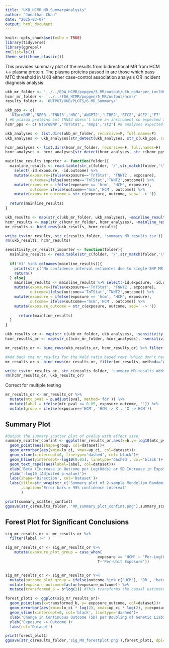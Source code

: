 ```yaml
---
title: "UKB_HCMR_MR_SummaryAnalysis"
author: "Jonathan Chan"
date: "2025-03-07"
output: html_document
---
```


```r
knitr::opts_chunk$set(echo = TRUE)
library(tidyverse)
library(ggrepel)
rm(list=ls())
theme_set(theme_classic())
```

This provides summary plot of the results from bidirectional MR from HCM <-> plasma protein.
The plasma proteins passed in are those which pass MTC threshold in UKB either case-control association analysis OR incident diagnosis analysis.

```r
ukb_mr_folder <- '../../EDA_HCMR/popgen/5_MR/output/ukb_noHarper_inclHCM/'
hcmr_mr_folder <- '../../EDA_HCMR/popgen/5_MR/output/hcmr/'
results_folder <- 'OUTPUT/UKB/PLOTS/6_MR_Summary/'
```


```r
ukb_pps <- c(
  'NTproBNP','NPPB','TNNI3','HRC','ANGPT2','LTBP2','STC2','ACE2','F7'
) #9 plasma proteins but TNNI3 doesn't have an instrument so expected analyses = 7 x 2 + 1 + 1 = 16. ACE2 also has a very pleiotropic instrument.
hcmr_pps <- c('NTproBNP','TnTStat', 'mmp1','st2') #8 analyses expected

```

```r
ukb_analyses <- list.dirs(ukb_mr_folder, recursive=F, full.names=F)
ukb_analyses <- ukb_analyses[str_detect(ukb_analyses, str_c(ukb_pps, collapse='|'))]

hcmr_analyses <- list.dirs(hcmr_mr_folder, recursive=F, full.names=F)
hcmr_analyses <- hcmr_analyses[str_detect(hcmr_analyses, str_c(hcmr_pps, collapse='|'))]

mainline_results_importer <- function(folder){
  mainline_results <- read.table(str_c(folder, '/',str_match(folder,'\\/([^\\/]+)_to_')[,2], '_mr_results_mainline.tsv')) %>%
    select(-id.exposure, -id.outcome) %>%
    mutate(exposure=ifelse(exposure=='TnTStat', 'TNNT2', exposure),
           outcome=ifelse(outcome=='TnTStat','TNNT2',outcome)) %>%
    mutate(exposure = ifelse(exposure == 'hcm', 'HCM', exposure),
           outcome= ifelse(outcome=='hcm','HCM', outcome)) %>%
    mutate(exposure_outcome = str_c(exposure, outcome, sep=' -> '))
  
  return(mainline_results)
}

ukb_results <- map(str_c(ukb_mr_folder, ukb_analyses), ~mainline_results_importer(.)) %>% bind_rows() %>% mutate(dataset='UKB')
hcmr_results <- map(str_c(hcmr_mr_folder, hcmr_analyses), ~mainline_results_importer(.)) %>% bind_rows() %>% mutate(dataset='HCMR')
mr_results <- bind_rows(ukb_results, hcmr_results)

write_tsv(mr_results, str_c(results_folder, 'summary_MR_results.tsv'))
rm(ukb_results, hcmr_results)

```


```r
sensitivity_or_results_importer <- function(folder){
  mainline_results <- read.table(str_c(folder, '/',str_match(folder,'\\/([^\\/]+)_to_')[,2], '_mr_results_sensitivity_oddsratio.tsv'))
  
  if('V1' %in% colnames(mainline_results)){
    print(str_c('No confidence interval estimates due to single-SNP MR for', folder))
    return()
  } else{
    mainline_results <- mainline_results %>% select(-id.exposure, -id.outcome)%>%
    mutate(exposure=ifelse(exposure=='TnTStat', 'TNNT2', exposure),
           outcome=ifelse(outcome=='TnTStat','TNNT2',outcome)) %>%
    mutate(exposure = ifelse(exposure == 'hcm', 'HCM', exposure),
           outcome= ifelse(outcome=='hcm','HCM', outcome)) %>%
    mutate(exposure_outcome = str_c(exposure, outcome, sep=' -> '))
    
      return(mainline_results)
  }
}

ukb_results_or <- map(str_c(ukb_mr_folder, ukb_analyses), ~sensitivity_or_results_importer(.)) %>% bind_rows() %>% mutate(dataset='UKB')
hcmr_results_or <- map(str_c(hcmr_mr_folder, hcmr_analyses), ~sensitivity_or_results_importer(.)) %>% bind_rows() %>% mutate(dataset='HCMR') 

mr_results_or <- bind_rows(ukb_results_or, hcmr_results_or) %>% filter(method %in% c('Inverse variance weighted', 'Wald ratio')) 

#Add back the mr_results for the Wald ratio based rows (which don't have odds ratios)
mr_results_or <- bind_rows(mr_results_or, filter(mr_results, method=='Wald ratio') %>% mutate(lo_ci = b - qnorm(0.975) * se, up_ci = b+qnorm(0.975) * se))

write_tsv(mr_results_or, str_c(results_folder, 'summary_MR_results_oddsratio.tsv'))
rm(hcmr_results_or, ukb_results_or)
```

Correct for multiple testing 

```r
mr_results_or <- mr_results_or %>%
  mutate(mtc_pval = p.adjust(pval, method='fdr')) %>%
  mutate(label = ifelse(mtc_pval <= 0.05, exposure_outcome, '')) %>%
  mutate(group = ifelse(exposure=='HCM', 'HCM -> X', 'X -> HCM'))
```

## Summary Plot

```r
#Output the summary scatter plot of pvalue with effect size
summary_scatter_confint <- ggplot(mr_results_or,aes(x=b,y=-log10(mtc_pval))) +
  geom_point(aes(shape=group, col=dataset))+
  geom_errorbar(aes(xmin=lo_ci, xmax=up_ci, col=dataset))+
  geom_vline(xintercept=0, linetype='dashed', col='black')+
  geom_hline(yintercept=-log10(0.05), linetype='dashed', col='black')+
  geom_text_repel(aes(label=label, col=dataset))+
  xlab('Beta (Increase in Outcome per Log(Odds) or SD Increase in Exposure)')+
  ylab('-log10 (Adjusted p-value)')+
  labs(shape='Direction', col='Dataset')+
  labs(title=str_wrap(str_c('Summary plot of 2-sample Mendelian Randomisation for ', nrow(mr_results_or), ' analyses'))
       ,caption='Error bars = 95% confidence interval'
       )

print(summary_scatter_confint)
ggsave(str_c(results_folder, 'MR_summary_plot_confint.png'),summary_scatter_confint, dpi=600, width=9, height=6)
```
## Forest Plot for Significant Conclusions

```r
sig_mr_results_or <- mr_results_or %>%
  filter(label !='')

sig_mr_results_or <- sig_mr_results_or %>%
    mutate(exposure_plot_group = case_when(
                                         exposure == 'HCM' ~ 'Per-Log(Odds) Exposure',
                                         T~'Per-Unit Exposure'))


sig_mr_results_or <- sig_mr_results_or %>%
  mutate(outcome_plot_group = ifelse(outcome %in% c('HCM'), 'OR', 'beta')) %>%
  mutate(exposure_outcome=factor(exposure_outcome)) %>%
  mutate(transformed_b = b*log(2)) #This transforms the causal estimate to increase in outcome per doubling of genetically predicted liability

forest_plot1 <- ggplot(sig_mr_results_or)+
  geom_point(aes(x=transformed_b, y= exposure_outcome, col=dataset))+
  geom_errorbar(aes(xmin=lo_ci * log(2), xmax=up_ci * log(2), y=exposure_outcome,col=dataset))+
  geom_vline(xintercept=0, col='black', linetype='dashed')+
  xlab('Change in Continuous Outcome (SD) per Doubling of Genetic Liability to HCM')+
  ylab('Exposure -> Outcome')+
  labs(col='Dataset')

print(forest_plot1)
ggsave(str_c(results_folder,'sig_MR_forestplot.png'),forest_plot1, dpi=600, width=9, height=3)
```


